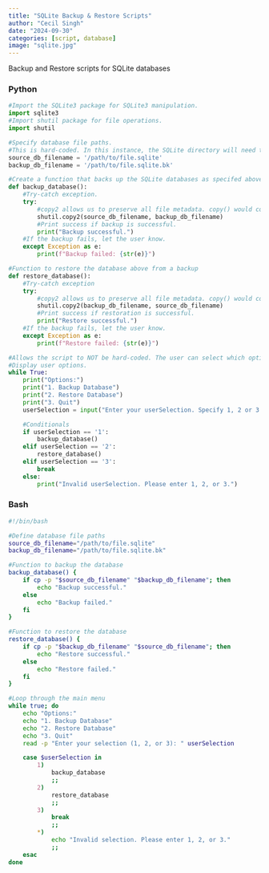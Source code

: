 ```yaml
---
title: "SQLite Backup & Restore Scripts"
author: "Cecil Singh"
date: "2024-09-30"
categories: [script, database]
image: "sqlite.jpg"
---
```

Backup and Restore scripts for SQLite databases

### Python
```python
#Import the SQLite3 package for SQLite3 manipulation.
import sqlite3
#Import shutil package for file operations.
import shutil

#Specify database file paths.
#This is hard-coded. In this instance, the SQLite directory will need to be adjusted. The backup directory is in the same path, however, appended with .bak.
source_db_filename = '/path/to/file.sqlite'
backup_db_filename = '/path/to/file.sqlite.bk'

#Create a function that backs up the SQLite databases as specifed above.
def backup_database():
    #Try-catch exception.
    try:
        #copy2 allows us to preserve all file metadata. copy() would copy the file data and permissions.
        shutil.copy2(source_db_filename, backup_db_filename)
        #Print success if backup is successful.
        print("Backup successful.")
    #If the backup fails, let the user know.
    except Exception as e:
        print(f"Backup failed: {str(e)}")

#Function to restore the database above from a backup
def restore_database():
    #Try-catch exception
    try:
        #copy2 allows us to preserve all file metadata. copy() would copy the file data and permissions.
        shutil.copy2(backup_db_filename, source_db_filename)
        #Print success if restoration is successful.
        print("Restore successful.")
    #If the backup fails, let the user know.
    except Exception as e:
        print(f"Restore failed: {str(e)}")

#Allows the script to NOT be hard-coded. The user can select which options they would like.
#Display user options.
while True:
    print("Options:")
    print("1. Backup Database")
    print("2. Restore Database")
    print("3. Quit")
    userSelection = input("Enter your userSelection. Specify 1, 2 or 3: ")

    #Conditionals
    if userSelection == '1':
        backup_database()
    elif userSelection == '2':
        restore_database()
    elif userSelection == '3':
        break
    else:
        print("Invalid userSelection. Please enter 1, 2, or 3.")
``` 

### Bash

```bash
#!/bin/bash

#Define database file paths
source_db_filename="/path/to/file.sqlite"
backup_db_filename="/path/to/file.sqlite.bk"

#Function to backup the database
backup_database() {
    if cp -p "$source_db_filename" "$backup_db_filename"; then
        echo "Backup successful."
    else
        echo "Backup failed."
    fi
}

#Function to restore the database
restore_database() {
    if cp -p "$backup_db_filename" "$source_db_filename"; then
        echo "Restore successful."
    else
        echo "Restore failed."
    fi
}

#Loop through the main menu
while true; do
    echo "Options:"
    echo "1. Backup Database"
    echo "2. Restore Database"
    echo "3. Quit"
    read -p "Enter your selection (1, 2, or 3): " userSelection

    case $userSelection in
        1)
            backup_database
            ;;
        2)
            restore_database
            ;;
        3)
            break
            ;;
        *)
            echo "Invalid selection. Please enter 1, 2, or 3."
            ;;
    esac
done
```
